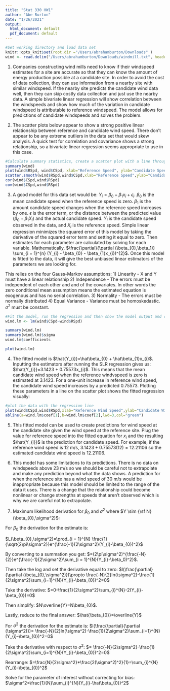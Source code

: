 ```yaml
---
title: "Stat 330 HW1"
author: "Abe Burton"
date: "1/26/2021"
output:
  html_document: default
  pdf_document: default
---
```


```r
#Set working directory and load data set
knitr::opts_knit$set(root.dir ="/Users/abrahamburton/Downloads" )
wind <- read.delim("/Users/abrahamburton/Downloads/windmill.txt", header = T, stringsAsFactors = F,sep = " ")
```
1. Companies constructing wind mills need to know if their windspeed estimates for a site are accurate so that they can know the amount of energy production possible at a candidate site. In order to avoid the cost of data collection, they can use information from a nearby site with similar windspeed. If the nearby site predicts the candidate wind data well, then they can skip costly data collection and just use the nearby data. A simple bivariate linear regression will show correlation between the windspeeds and show how much of the variation in candidate windspeed is attributable to reference windspeed. The model allows for predictions of candidate windspeeds and solves the problem.

2. The scatter plots below appear to show a strong positive linear relationship between reference and candidate wind speed. There don't appear to be any extreme outliers in the data set that would skew analysis. A quick test for correlation and covariance shows a strong relationship, so a bivariate linear regression seems appropriate to use in this case.
```r
#Calculate summary statistics, create a scatter plot with a line through it. Calculate correlation and covariance.
summary(wind)
plot(wind$RSpd, wind$CSpd, xlab="Reference Speed", ylab="Candidate Speed")
scatter.smooth(wind$RSpd,wind$CSpd,xlab="Reference Speed",ylab="Candidate Speed")
cor(wind$CSpd,wind$RSpd)
cov(wind$CSpd,wind$RSpd)


```
3. A good model for this data set would be: $Y_{i}=\beta_{0} + \beta_{1}x_{i} + \epsilon_{i}$. $\beta_{0}$ is the mean candidate speed when the reference speed is zero. $\beta_{1}$ is the amount candidate speed changes when the reference speed increases by one. $\epsilon$ is the error term, or the distance between the predicted value ($\beta_{0} + \beta_{1}X_{i}$) and the actual candidate speed. $Y_{i}$ is the candidate speed observed in the data, and $X_{i}$ is the reference speed. Simple linear regression minimizes the squared error of this model by taking the derivative of the squared error term and setting it equal to zero. Then estimates for each parameter are calculated by solving for each variable. Mathematically, $\frac{\partial}{\partial (\beta_{0},\beta_1)} \sum_{i = 1}^{n} (Y_{i} - \beta_{0} - \beta_{1}x_{i})^{2}$. Once this model is fitted to the data, it will give the best unbiased linear estimators of the parameters we are looking for. 

This relies on the four Gauss-Markov assumptions:
1) Linearity - X and Y must have a linear relationship
2) Independence - The errors must be independent of each other and and of the covariates. In other words the zero conditional mean assumption means the estimated equation is exogenous and has no serial correlation.
3) Normality - The errors must be normally distributed
4) Equal Variance - Variance must be homoskedastic. $\sigma^2$ must be constant.
```r
#Fit the model, run the regression and then show the model output and coefficients
wind.lm <- lm(wind$CSpd~wind$RSpd)

summary(wind.lm)
summary(wind.lm)$sigma
wind.lm$coefficients

plot(wind.lm)
```
4. The fitted model is $\hat{Y_{i}}=\hat\beta_{0} + \hat\beta_{1}x_{i}$. Inputting the estimators after running the SLR regression gives us: $\hat{Y_{i}}=3.1423 + 0.75573x_{i}$. This means that the mean candidate wind speed when the reference windvspeed is zero is estimated at 3.1423. For a one-unit increase in reference wind speed, the candidate wind speed increases by a predicted 0.75573. Plotting these parameters in a line on the scatter plot shows the fitted regression visually:
```r
#plot the data with the regression line
plot(wind$CSpd,wind$RSpd,xlab="Reference Wind Speed",ylab="Candidate Wind Speed")
abline(a=wind.lm$coef[1],b=wind.lm$coef[2],lwd=3,col="green")
```

5. This fitted model can be used to create predictions for wind speed at the candidate site given the wind speed at the reference site. Plug the value for reference speed into the fitted equation for $x_{i}$ and the resulting $\hat{Y_{i}}$ is the prediction for candidate speed. For example, if the reference wind speed is 12 m/s, $3.1423 + 0.75573(12)=12.21106$ so the estimated candidate wind speed is 12.21106.

6. This model has some limitations to its predictions. There is no data on windspeeds above 23 m/s so we should be careful not to extrapolate and make any prediction beyond what the data shows. A prediction for when the reference site has a wind speed of 30 m/s would be inappropriate because this model should be limited to the range of the data it uses. There is a change that the relationship could become nonlinear or change strengths at speeds that aren't observed which is why we are careful not to extrapolate.

7. Maximum likelihood derivation for $\beta_{0}$ and $\sigma^2$ where $Y \sim {\sf N}(\beta_{0},\sigma^2)$:

For $\beta_{0}$ the derivation for the estimate is:

$L(\beta_{0},\sigma^2)=\prod_{i = 1}^{N} \frac{1}{\sqrt{2\pi\sigma^2}}e^{\frac{-1}{2\sigma^2}(Y_{i}-\beta_{0})^2}$

By converting to a summation you get: 
$=(2\pi\sigma^2)^{\frac{-N}{2}}e^{\frac{-1}{2\sigma^2}\sum_{i = 1}^{N}(Y_{i}-\beta_0)^2}$. 

Then take the log and set the derivative equal to zero:
$l(\frac{\partial}{\partial (\beta_{0},\sigma^2)})\propto \frac{-N}{2}ln(\sigma^2)-\frac{1}{2\sigma^2}\sum_{i=1}^{N}(Y_{i}-\beta_{0})^2=0$

Take the derivative:
$=0-\frac{1}{2\sigma^2}\sum_{i}^{N}-2(Y_{i}-\beta_{0})=0$

Then simplify:
$N\overline{Y}=N\beta_{0}$.

Lastly, reduce to the final answer:
$\hat{\beta_{0}}=\overline{Y}$


For $\sigma^2$ the derivation for the estimate is:
$l(\frac{\partial}{\partial (\sigma^2)})= \frac{-N}{2}ln(\sigma^2)-\frac{1}{2\sigma^2}\sum_{i=1}^{N}(Y_{i}-\beta_{0})^2=0$

Take the derivative with respect to $\sigma^2$: 
$= \frac{-N}{2\sigma^2}-\frac{1}{2\sigma^2}\sum_{i=1}^{N}(Y_{i}-\beta_{0})^2=0$

Rearrange:
$=\frac{N}{2\sigma^2}*\frac{2(\sigma^2)^2}{1}=\sum_{i}^{N} (Y_{i}-\beta_{0})^2$

Solve for the parameter of interest without correcting for bias:
$\sigma^2=\frac{1}{N}\sum_{i}^{N}(Y_{i}-\hat\beta_{0})^2$


